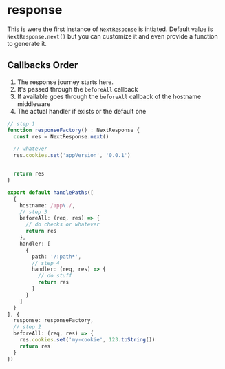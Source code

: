 # response
This is were the first instance of `NextResponse` is intiated. 
Default value is `NextResponse.next()` but you can customize it and even provide a function to generate it.

## Callbacks Order
1. The response journey starts here. 
2. It's passed through the `beforeAll` callback
3. If available goes through the `beforeAll` callback of the hostname middleware
4. The actual handler if exists or the default one 

```ts
// step 1
function responseFactory() : NextResponse {
  const res = NextResponse.next()

  // whatever
  res.cookies.set('appVersion', '0.0.1')


  return res
}

export default handlePaths([
  {
    hostname: /app\./,
    // step 3
    beforeAll: (req, res) => {
      // do checks or whatever
      return res
    },
    handler: [
      {
        path: '/:path*',
        // step 4
        handler: (req, res) => {
          // do stuff
          return res
        }
      }
    ]
  }
], {
  response: responseFactory,
  // step 2
  beforeAll: (req, res) => {
    res.cookies.set('my-cookie', 123.toString())
    return res
  }
})
```
